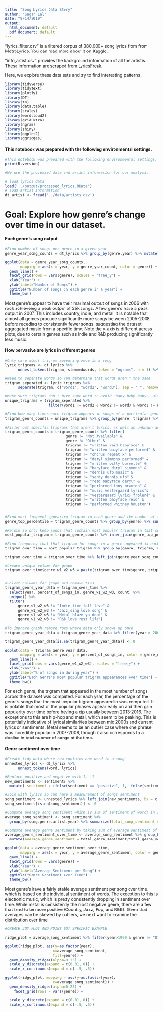 ```yaml
---
title: "Song Lyrics Data Story"
author: "Sagar Lal"
date: "9/14/2019"
output:
  html_document: default
  pdf_document: default
---
```


"lyrics_filter.csv" is a filtered corpus of 380,000+ song lyrics from from MetroLyrics. You can read more about it on [Kaggle](https://www.kaggle.com/gyani95/380000-lyrics-from-metrolyrics).

"info_artist.csv" provides the background information of all the artistis. These information are scraped from [LyricsFreak](https://www.lyricsfreak.com/).

Here, we explore these data sets and try to find interesting patterns.

```r
library(tidyverse)
library(tidytext)
library(plotly)
library(DT)
library(tm)
library(data.table)
library(scales)
library(wordcloud2)
library(gridExtra)
library(ngram)
library(shiny) 
library(ggplot2)
library(ggridges)
```


#### This notebook was prepared with the following environmental settings.

```r
#This notebook was prepared with the following environmental settings.
print(R.version)
```

```r
#We use the processed data and artist information for our analysis.

# load lyrics data
load('../output/processed_lyrics.RData') 
# load artist information
dt_artist <- fread('../data/artists.csv') 
```

# **Goal: Explore how genre's change over time in our dataset.**


#### Each genre's song output

```r
#Find number of songs per genre in a given year
genre_year_song_counts = dt_lyrics %>% group_by(genre,year) %>% mutate(genre_year_count = n()) %>% ungroup() %>% select(genre, year, genre_year_count) %>% unique() %>% filter(genre != "Other" & genre != "Not Available" & year >2003) 

ggplot(data = genre_year_song_counts, 
       mapping = aes(x = year, y = genre_year_count, color = genre)) +
  geom_line() +
  facet_grid(rows = vars(genre), scales = "free_y") +
  xlab("Year") +
  ylab(label="Number of Songs") +
  ggtitle("Number of songs in each genre in a year") + 
  theme_bw()
```

Most genre's appear to have their maximal output of songs in 2006 with rock achieveing a peak output of 25k songs. A few genre's have a peak output in 2007. This includes country, indie, and metal. It is notable that almost all genres produce significantly more songs between 2005-2008 before receding to consistently fewer songs, suggesting the dataset aggregated music from a specific time. Note the y-axis is different across plots, due to certain genres such as Indie and R&B producing significantly less music. 


#### How pervasive are lyrics in different genres


```r
#Only care about trigram appearing once in a song
lyric_trigrams <- dt_lyrics %>%
      unnest_tokens(trigram, stemmedwords, token = "ngrams", n = 3) %>% unique()

#Need to seperate words so can determine that words aren't the same
trigram_seperated <- lyric_trigrams %>%
      separate(trigram, c("word1", "word2", "word3"), sep = " ", remove = FALSE)

#Make sure trigrams don't have same word to avoid "baby baby baby", also remove case of each song written by babyface, also only care about phrase appearing once in a song (don't want 'i am blue' to repeatedly appear)
unique_trigrams = trigram_seperated %>%
                    filter(word1 != word2 & word2 != word3 & word1 != word3)

#Find how many times each trigram appears in songs of a particular genre
trigram_genre_counts = unique_trigrams %>% group_by(genre, trigram) %>% mutate(count = n()) %>% ungroup()

#Filter out specific trigrams that aren't lyrics, as well as unknown and not avaialable genre
trigram_genre_counts = trigram_genre_counts %>% filter(
                            genre != "Not Available" &
                            genre != "Other" &
                            trigram != "written reid babyface" &
                            trigram != "written babyface performed" &
                            trigram != "chorus repeat x" &
                            trigram != "daryl simmons performed" &
                            trigram != "written billy burnette" &
                            trigram != "babyface daryl simmons" &
                            trigram != "dennis ufo music" &
                            trigram != "sandy dennis ufo" &
                            trigram != "reid babyface daryl" &
                            trigram != "performed tony braxton" &
                            trigram != "music vestergaard lyrics"&
                            trigram != "vestergaard lyrics frolund" &
                            trigram != "written babyface reid" &
                            trigram != "performed whitney houston")


#Find most frequent appearing trigram in each genre and the number of times
genre_top_percentile = trigram_genre_counts %>% group_by(genre) %>% summarise(most_popular = quantile(count, probs = 1))

#Rejoin so only keep songs that contain most popular trigram in that song's genre
most_popular_trigram = trigram_genre_counts %>% inner_join(genre_top_percentile, by = c("genre" = "genre", "count" = "most_popular"))

#Find frequency that that trigram for songs in a genre appeared in each year
trigram_over_time = most_popular_trigram %>% group_by(genre, trigram, year) %>% mutate(genre_popular_trigram_count_by_year = n()) %>% ungroup()

trigram_over_time = trigram_over_time %>% left_join(genre_year_song_counts, by = c("genre" = "genre", "year" = "year")) %>% mutate(percent_of_songs_in = genre_popular_trigram_count_by_year/genre_year_count * 100)

#Create unique column for graph
trigram_over_time$genre_w1_w2_w3 = paste(trigram_over_time$genre, trigram_over_time$trigram, sep="_")


#Select columns for graph and remove ties
trigram_genre_year_data = trigram_over_time %>% 
  select(year, percent_of_songs_in, genre_w1_w2_w3, count) %>% 
  unique() %>% 
  filter(
      genre_w1_w2_w3 != "Indie_time fall love" & 
      genre_w1_w2_w3 != "Jazz_sing love song" & 
      genre_w1_w2_w3 != "Metal_blaze ya dead" & 
      genre_w1_w2_w3 != "R&B_love rest life")

#To improve graph remove rows where data only shows up once
trigram_genre_year_data = trigram_genre_year_data %>% filter(year > 2000)

trigram_genre_year_data[is.na(trigram_genre_year_data)] <- 0

ggplot(data = trigram_genre_year_data, 
       mapping = aes(x = year, y = percent_of_songs_in, color = genre_w1_w2_w3)) +
  geom_line() +
  facet_grid(rows = vars(genre_w1_w2_w3), scales = "free_y") +
  xlab("Year") +
  ylab(label="% of songs in during year") +
  ggtitle("Each Genre's most popular trigram appearances over time") + 
  theme_bw()


```

For each genre, the trigram that appeared in the most number of songs across the dataset was computed. For each year, the percentage of the genre's songs that the most-popular trigram appeared in was computed. It is notable that most of the popular phrases appear early on and then gain popularity over time before having a dip usually between 2013-2016. The exceptions to this are hip-hop and metal, which seem to be peaking. This is potentially indicative of lyrical similarities between mid 2000s and current lyrics or sentiments. Metal seems to be an outlier case where one phrase was incredibly popular in 2007-2008, though it also corresponds to a decline in total nubmer of songs at the time.


#### Genre sentiment over time


``` r
#Create tidy data where row contains one word in a song
unnested_lyrics <- dt_lyrics %>%
      unnest_tokens(word, lyrics)

#Replace positive and negative with 1, -1
new_sentiments <- sentiments %>% 
  mutate( sentiment = ifelse(sentiment == "positive", 1, ifelse(sentiment == "negative", -1, 0))) 

#Join with lyrics so can have a measurement of songs sentiment
song_sentiment <- unnested_lyrics %>% left_join(new_sentiments, by = c("word" = "word"))
song_sentiment[is.na(song_sentiment)] <- 0

#Compute average song sentiment which is sum of sentiment of words in song/total words in song
average_song_sentiment <- song_sentiment %>%
  group_by(song,genre,artist,year) %>% summarize(total_song_sentiment = sum(sentiment), song_lyric_words = n()) %>%   mutate(average_song_sentiment = total_song_sentiment/song_lyric_words) %>% ungroup()

#Compute average genre sentiment by taking sum of average sentiment of songs in genre in year/total number of songs in genre in that year
average_genre_sentiment_over_time <- average_song_sentiment %>% group_by(genre,year) %>% summarize(total_genre_sentiment = sum(average_song_sentiment), total_genre_songs = n()) %>%
  mutate(average_genre_sentiment = total_genre_sentiment/total_genre_songs) %>% ungroup() %>% filter(year>1999 & genre != "Other" & genre != "Not Available")

ggplot(data = average_genre_sentiment_over_time, 
       mapping = aes(x = year, y = average_genre_sentiment, color = genre)) +
  geom_line() +
  facet_grid(rows = vars(genre)) +
  xlab("Year") +
  ylab(label="Average Sentiment per Song") +
  ggtitle("Genre Sentiment over Time") + 
  theme_bw()
```


Most genre's have a fairly stable average sentiment per song over time, which is based on the individual sentiment of words. The exception to this is electronic music, which is pretty consistently dropping in sentiment over time. While metal is consistently the most negative genre, there are a few that tend to be more positive (Country, Jazz, Pop, and R&B). Given that averages can be skewed by outliers, we next want to examine the distribution over time

``` r

#CREATE JOY PLOT AND POINT OUT SPECIFIC EXAMPLE

ridge_plot = average_song_sentiment %>% filter(year>1999 & genre != "Other" & genre != "Not Available")

ggplot(ridge_plot, aes(y=as.factor(year),
                      x=average_song_sentiment,
                      fill=genre)) +
  geom_density_ridges(alpha=0.25) +
  scale_y_discrete(expand = c(0.01, 0)) +  
  scale_x_continuous(expand = c(-.5, .5))

ggplot(ridge_plot, mapping = aes(y=as.factor(year),
                      x=average_song_sentiment)) +
  geom_density_ridges(alpha=0.25) +
    facet_grid(rows = vars(genre)) +

  scale_y_discrete(expand = c(0.01, 0)) +  
  scale_x_continuous(expand = c(-.5, .5))

```


